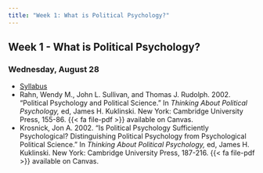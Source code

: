 ```yaml
---
title: "Week 1: What is Political Psychology?"
---
```


::: {.content-visible when-format="pdf"}

## Week 1 - What is Political Psychology?

:::


### Wednesday, August 28

- [Syllabus](../index.qmd)
- Rahn, Wendy M., John L. Sullivan, and Thomas J. Rudolph. 2002. "Political Psychology and Political Science." In *Thinking About Political Psychology,* ed, James H. Kuklinski. New York: Cambridge University Press, 155-86. {{< fa file-pdf >}} available on Canvas.
- Krosnick, Jon A. 2002. "Is Political Psychology Sufficiently Psychological? Distinguishing Political Psychology from Psychological Political Science." In *Thinking About Political Psychology,* ed, James H. Kuklinski. New York: Cambridge University Press, 187-216. {{< fa file-pdf >}} available on Canvas.


